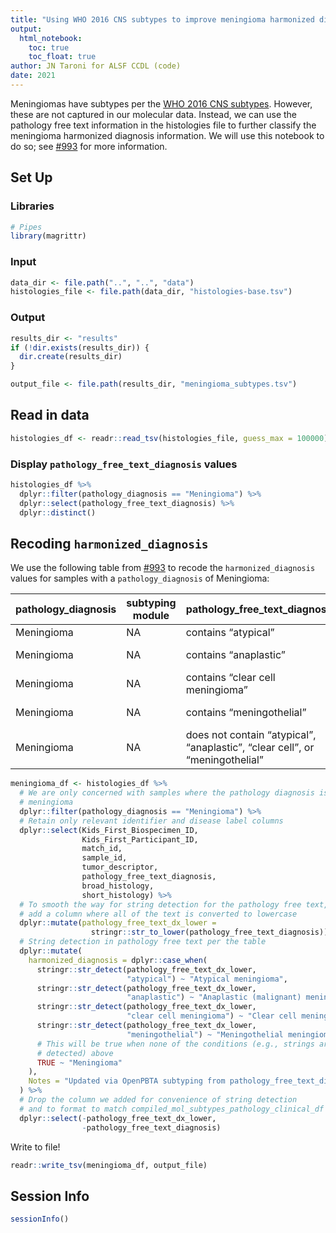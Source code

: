 ```yaml
---
title: "Using WHO 2016 CNS subtypes to improve meningioma harmonized diagnosis"
output: 
  html_notebook:
    toc: true
    toc_float: true
author: JN Taroni for ALSF CCDL (code)
date: 2021
---
```


Meningiomas have subtypes per the [WHO 2016 CNS subtypes](https://link.springer.com/content/pdf/10.1007/s00401-016-1545-1.pdf). 
However, these are not captured in our molecular data.
Instead, we can use the pathology free text information in the histologies file to further classify the meningioma harmonized diagnosis information.
We will use this notebook to do so; see [#993](https://github.com/AlexsLemonade/OpenPBTA-analysis/issues/993) for more information.

## Set Up

### Libraries

```r
# Pipes
library(magrittr)
```

### Input

```r
data_dir <- file.path("..", "..", "data")
histologies_file <- file.path(data_dir, "histologies-base.tsv")
```

### Output

```r
results_dir <- "results"
if (!dir.exists(results_dir)) {
  dir.create(results_dir)
}

output_file <- file.path(results_dir, "meningioma_subtypes.tsv")
```

## Read in data

```r
histologies_df <- readr::read_tsv(histologies_file, guess_max = 100000)
```

### Display `pathology_free_text_diagnosis` values

```r
histologies_df %>%
  dplyr::filter(pathology_diagnosis == "Meningioma") %>%
  dplyr::select(pathology_free_text_diagnosis) %>%
  dplyr::distinct()
```

## Recoding `harmonized_diagnosis` 

We use the following table from [#993](https://github.com/AlexsLemonade/OpenPBTA-analysis/issues/993) to recode the `harmonized_diagnosis` values for samples with a `pathology_diagnosis` of Meningioma:

| pathology_diagnosis | subtyping module | pathology_free_text_diagnosis                                                | broad_histology | short_histology | harmonized_diagnosis              |
|---------------------|------------------|------------------------------------------------------------------------------|-----------------|-----------------|-----------------------------------|
| Meningioma          | NA               | contains "atypical"                                                          | Meningioma      | Meningioma      | Atypical meningioma               |
| Meningioma          | NA               | contains "anaplastic"                                                        | Meningioma      | Meningioma      | Anaplastic (malignant) meningioma |
| Meningioma          | NA               | contains "clear cell meningioma"                                             | Meningioma      | Meningioma      | Clear cell meningioma             |
| Meningioma          | NA               | contains "meningothelial"                                                    | Meningioma      | Meningioma      | Meningothelial meningioma         |
| Meningioma          | NA               | does not contain "atypical", "anaplastic", "clear cell", or "meningothelial" | Meningioma      | Meningioma      | Meningioma                        |


```r
meningioma_df <- histologies_df %>%
  # We are only concerned with samples where the pathology diagnosis is
  # meningioma
  dplyr::filter(pathology_diagnosis == "Meningioma") %>%
  # Retain only relevant identifier and disease label columns
  dplyr::select(Kids_First_Biospecimen_ID,
                Kids_First_Participant_ID,
                match_id,
                sample_id,
                tumor_descriptor,
                pathology_free_text_diagnosis,
                broad_histology,
                short_histology) %>%
  # To smooth the way for string detection for the pathology free text, we
  # add a column where all of the text is converted to lowercase
  dplyr::mutate(pathology_free_text_dx_lower = 
                  stringr::str_to_lower(pathology_free_text_diagnosis)) %>%
  # String detection in pathology free text per the table
  dplyr::mutate(
    harmonized_diagnosis = dplyr::case_when(
      stringr::str_detect(pathology_free_text_dx_lower,
                          "atypical") ~ "Atypical meningioma",
      stringr::str_detect(pathology_free_text_dx_lower,
                          "anaplastic") ~ "Anaplastic (malignant) meningioma",
      stringr::str_detect(pathology_free_text_dx_lower,
                          "clear cell meningioma") ~ "Clear cell meningioma",
      stringr::str_detect(pathology_free_text_dx_lower,
                          "meningothelial") ~ "Meningothelial meningioma",
      # This will be true when none of the conditions (e.g., strings are 
      # detected) above
      TRUE ~ "Meningioma"
    ),
    Notes = "Updated via OpenPBTA subtyping from pathology_free_text_diagnosis"
  ) %>%
  # Drop the column we added for convenience of string detection
  # and to format to match compiled_mol_subtypes_pathology_clinical_df
  dplyr::select(-pathology_free_text_dx_lower,
                -pathology_free_text_diagnosis)
```

Write to file!

```r
readr::write_tsv(meningioma_df, output_file)
```

## Session Info

```r
sessionInfo()
```

